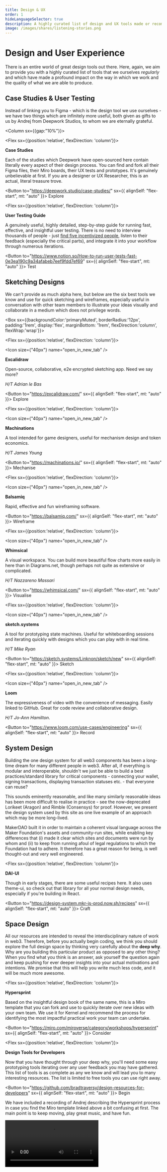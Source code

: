 ```yaml
---
title: Design & UX
order: 1
hideLanguageSelector: true
description: A highly curated list of design and UX tools made or recommended by our community.
image: /images/shares/listening-stories.png
---
```


# Design and User Experience

There is an entire world of great design tools out there. Here, again, we aim to provide you with a highly curated list of tools that we ourselves _regularly_ and which have made a profound impact on the way in which we work and the quality of what we are able to produce.

## Case Studies & User Testing

Instead of linking you to Figma - which is the design tool we use ourselves - we have two things which are infinitely more useful, both given as gifts to us by Andrej from Deepwork Studios, to whom we are eternally grateful.

<Column sx={{gap:"10%"}}>

<Flex sx={{position:'relative', flexDirection: 'column'}}>

**Case Studies**

Each of the studies which Deepwork have open-sourced here contain literally every aspect of their design process. You can find and fork all their Figma files, their Miro boards, their UX tests and prototypes. It's genuinely unbelievable at first. If you are a designer or UX Researcher, this is an actual, literal treasure trove.

<Button to="https://deepwork.studio/case-studies/" sx={{ alignSelf: "flex-start", mt: "auto" }}>
    Explore
</Button>

</Flex>

<Flex sx={{position:'relative', flexDirection: 'column'}}>

**User Testing Guide** 

A genuinely useful, highly detailed, step-by-step guide for running fast, effective, and insightful user testing. There is no need to interview thousands of people - just [find five incentivized people](https://www.nngroup.com/articles/why-you-only-need-to-test-with-5-users/), listen to their feedback (especially the critical parts), and integrate it into your workflow through numerous iterations.

<Button to="https://www.notion.so/How-to-run-user-tests-fast-0e3ea190c9a34afabeb7eef9fdd7ef69" sx={{ alignSelf: "flex-start", mt: "auto" }}>
    Test
</Button>

</Flex>

</Column>

## Sketching Designs

We can't provide as much alpha here, but below are the six best tools we know and use for quick sketching and wireframes, especially useful in conversation with other team members to illustrate your ideas visually and collaborate in a medium which does not privilege words.

<Box sx={{backgroundColor:'primaryMuted', borderRadius:'12px', padding:'1rem', display:'flex', marginBottom: '1rem', flexDirection:'column', flexWrap:'wrap'}}>

<Chocolate>

<Flex sx={{position:'relative', flexDirection: 'column'}}>

<Icon size={"40px"} name="open_in_new_tab" />

**Excalidraw**

Open-source, collaborative, e2e encrypted sketching app. Need we say more?

_H/T Adrian le Bas_

<Button to="https://excalidraw.com/" sx={{ alignSelf: "flex-start", mt: "auto" }}>
    Explore
</Button>

</Flex>

<Flex sx={{position:'relative', flexDirection: 'column'}}>

<Icon size={"40px"} name="open_in_new_tab" />

**Machinations**

A tool intended for game designers, useful for mechanism design and token economics.

_H/T James Young_

<Button to="https://machinations.io/" sx={{ alignSelf: "flex-start", mt: "auto" }}>
    Mechanise
</Button>

</Flex>

<Flex sx={{position:'relative', flexDirection: 'column'}}>

<Icon size={"40px"} name="open_in_new_tab" />

**Balsamiq**

Rapid, effective and fun wireframing software.

<Button to="https://balsamiq.com/" sx={{ alignSelf: "flex-start", mt: "auto" }}>
    Wireframe
</Button>

</Flex>

<Flex sx={{position:'relative', flexDirection: 'column'}}>

<Icon size={"40px"} name="open_in_new_tab" />

**Whimsical**

A visual workspace. You can build more beautiful flow charts more easily in here than in Diagrams.net, though perhaps not quite as extensive or complicated.

_H/T Nazzareno Massari_

<Button to="https://whimsical.com/" sx={{ alignSelf: "flex-start", mt: "auto" }}>
    Visualise
</Button>

</Flex>

<Flex sx={{position:'relative', flexDirection: 'column'}}>

<Icon size={"40px"} name="open_in_new_tab" />

**sketch.systems**

A tool for prototyping state machines. Useful for whiteboarding sessions and iterating quickly with designs which you can play with in real time.

_H/T Mike Ryan_

<Button to="https://sketch.systems/Linknon/sketch/new" sx={{ alignSelf: "flex-start", mt: "auto" }}>
    Sketch
</Button>

</Flex>

<Flex sx={{position:'relative', flexDirection: 'column'}}>

<Icon size={"40px"} name="open_in_new_tab" />

**Loom**

The expressiveness of video with the convenience of messaging. Easily linked to GitHub. Great for code review and collaborative design.

_H/T Jo-Ann Hamilton_.

<Button to="https://www.loom.com/use-cases/engineering" sx={{ alignSelf: "flex-start", mt: "auto" }}>
    Record
</Button>

</Flex>

</Chocolate>

</Box>

## System Design

Building the one design system for all web3 components has been a long-time dream for many different people in web3. After all, if everything is modular and interoperable, shouldn't we just be able to build a best practices/standard library for critical components - connecting your wallet, signing transactions, displaying transaction statuses etc. - that everyone can reuse? 

This sounds eminently reasonable, and like many similarly reasonable ideas has been more difficult to realise in practice - see the now-deprecated Lorikeet (Aragon) and Rimble (Consensys) for proof. However, we present the design system used by this site as one live example of an approach which may be more long-lived. 

MakerDAO built it in order to maintain a coherent visual language across the Maker Foundation's assets and community-run sites, while enabling key differences that (i) made it clear which sites and documents were run by whom and (ii) to keep from running afoul of legal regulations to which the Foundation had to adhere. It therefore has a great reason for being, is well thought-out and very well engineered.

<Column>

<Flex sx={{position:'relative', flexDirection: 'column'}}>

**DAI-UI**

Though in early stages, there are some useful recipes here. It also uses theme-ui, so check out that library for all your normal design needs, especially if you're building in React.

<Button to="https://design-system.mkr-js-prod.now.sh/recipes" sx={{ alignSelf: "flex-start", mt: "auto" }}>
    Craft
</Button>

</Flex>

</Column>

## Space Design 

All our resources are intended to reveal the interdisciplinary nature of work in web3. Therefore, before you actually begin coding, we think you should explore the full design space by thinking very carefully about the **deep why**. Why are you building this particular product as opposed to any other thing? When you find what you think is an answer, ask yourself the question again and keep pushing for ever deeper insights into your actual motivations and intentions. We promise that this will help you write much less code, and it will be much more awesome.

<Column>

<Flex sx={{position:'relative', flexDirection: 'column'}}>

**Hypersprint**

Based on the insightful design book of the same name, this is a Miro template that you can fork and use to quickly iterate over new ideas with your own team. We use it for Kernel and recommend the process for identifying the most impactful practical work your team can undertake.

<Button to="https://miro.com/miroverse/category/workshops/hypersprint" sx={{ alignSelf: "flex-start", mt: "auto" }}>
    Consider
</Button>

</Flex>

<Flex sx={{position:'relative', flexDirection: 'column'}}>

**Design Tools for Developers**

Now that you have thought through your deep why, you'll need some easy prototyping tools iterating over any user feedback you may have gathered. This list of tools is as complete as any we know and will lead you to many interesting resources. The list is limited to free tools you can use right away.

<Button to="https://github.com/bradtraversy/design-resources-for-developers" sx={{ alignSelf: "flex-start", mt: "auto" }}>
    Begin
</Button>

</Flex>

</Column>

We have included a recording of Andrej describing the Hypersprint process in case you find the Miro template linked above a bit confusing at first. The main point is to keep moving, play great music, and have fun.

<Video src="https://www.youtube-nocookie.com/embed/GgPfP_3cR9U?start=137" />






